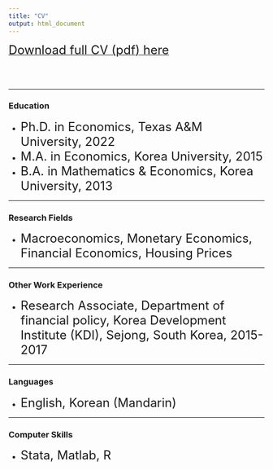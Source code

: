 ```yaml
---
title: "CV"
output: html_document
---
```


<a href="CV.pdf#" class="download" title="Download CV as PDF"> <font size="5">Download full CV (pdf) here</font> </a>			

<br />
<br />

---

### **Education**
- <font size="5"> Ph.D. in Economics, Texas A&M University, 2022 </font> <br />
- <font size="5"> M.A. in Economics, Korea University, 2015 </font> <br />
- <font size="5"> B.A. in Mathematics & Economics, Korea University, 2013 </font> 

---

### **Research Fields**
- <font size="5">  Macroeconomics, Monetary Economics, Financial Economics, Housing Prices </font>

---

### **Other Work Experience**
- <font size="5"> Research Associate, Department of financial policy, Korea Development Institute (KDI), Sejong, South Korea, 2015-2017 </font> <br />

---

### **Languages**
- <font size="5"> English, Korean (Mandarin)</font>

---

### **Computer Skills**
- <font size="5"> Stata, Matlab, R </font>